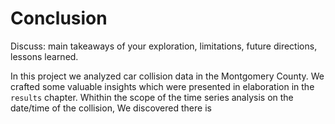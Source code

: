 # Conclusion

Discuss: main takeaways of your exploration, limitations, future directions, lessons learned.


In this project we analyzed car collision data in the Montgomery County. We crafted some valuable insights which were presented in elaboration in the `results` chapter.
Whithin the scope of the time series analysis on the date/time of the collision, We discovered there is 
